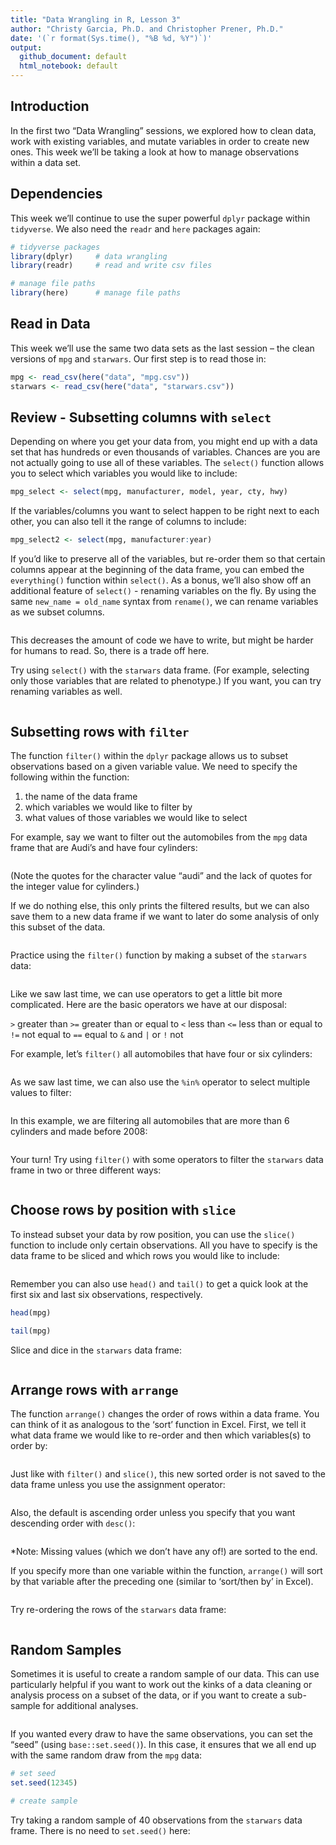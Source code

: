```yaml
---
title: "Data Wrangling in R, Lesson 3"
author: "Christy Garcia, Ph.D. and Christopher Prener, Ph.D."
date: '(`r format(Sys.time(), "%B %d, %Y")`)'
output:
  github_document: default
  html_notebook: default
---
```


## Introduction 
In the first two "Data Wrangling" sessions, we explored how to clean data, work with existing variables, and mutate variables in order to create new ones. This week we'll be taking a look at how to manage observations within a data set. 

## Dependencies
This week we'll continue to use the super powerful `dplyr` package within `tidyverse`. We also need the `readr` and `here` packages again:

```r
# tidyverse packages
library(dplyr)     # data wrangling
library(readr)     # read and write csv files

# manage file paths
library(here)      # manage file paths
```

## Read in Data
This week we'll use the same two data sets as the last session -- the clean versions of `mpg` and `starwars`. Our first step is to read those in: 

```r
mpg <- read_csv(here("data", "mpg.csv"))
starwars <- read_csv(here("data", "starwars.csv"))
```

## Review - Subsetting columns with `select`

Depending on where you get your data from, you might end up with a data set that has hundreds or even thousands of variables. Chances are you are not actually going to use all of these variables. The `select()` function allows you to select which variables you would like to include: 

```r
mpg_select <- select(mpg, manufacturer, model, year, cty, hwy)
```

If the variables/columns you want to select happen to be right next to each other, you can also tell it the range of columns to include: 

```r
mpg_select2 <- select(mpg, manufacturer:year)
```

If you'd like to preserve all of the variables, but re-order them so that certain columns appear at the beginning of the data frame, you can embed the `everything()` function within `select()`. As a bonus, we'll also show off an additional feature of `select()` - renaming variables on the fly. By using the same `new_name = old_name` syntax from `rename()`, we can rename variables as we subset columns.

```r

```

This decreases the amount of code we have to write, but might be harder for humans to read. So, there is a trade off here.

Try using `select()` with the `starwars` data frame. (For example, selecting only those variables that are related to phenotype.) If you want, you can try renaming variables as well.

```r

```

## Subsetting rows with `filter`
The function `filter()` within the `dplyr` package allows us to subset observations based on a given variable value. We need to specify the following within the function: 

1. the name of the data frame
2. which variables we would like to filter by
3. what values of those variables we would like to select

For example, say we want to filter out the automobiles from the `mpg` data frame that are Audi's and have four cylinders: 

```r

```

(Note the quotes for the character value "audi" and the lack of quotes for the integer value for cylinders.)

If we do nothing else, this only prints the filtered results, but we can also save them to a new data frame if we want to later do some analysis of only this subset of the data. 

```r

```

Practice using the `filter()` function by making a subset of the `starwars` data:

```r

```

Like we saw last time, we can use operators to get a little bit more complicated. Here are the basic operators we have at our disposal: 

`>` greater than
`>=` greater than or equal to 
`<` less than
`<=` less than or equal to 
`!=` not equal to 
`==` equal to 
`&` and
`|` or
`!` not 

For example, let's `filter()` all automobiles that have four or six cylinders: 

```r

```

As we saw last time, we can also use the `%in%` operator to select multiple values to filter:

```r

```

In this example, we are filtering all automobiles that are more than 6 cylinders and made before 2008: 

```r

```

Your turn! Try using `filter()` with some operators to filter the `starwars` data frame in two or three different ways: 

```r

```


## Choose rows by position with `slice`

To instead subset your data by row position, you can use the `slice()` function to include only certain observations. All you have to specify is the data frame to be sliced and which rows you would like to include: 

```r

```

Remember you can also use `head()` and `tail()` to get a quick look at the first six and last six observations, respectively. 

```r
head(mpg)
```

```r
tail(mpg)
```

Slice and dice in the `starwars` data frame: 

```r

```

## Arrange rows with `arrange`

The function `arrange()` changes the order of rows within a data frame. You can think of it as analogous to the 'sort' function in Excel. First, we tell it what data frame we would like to re-order and then which variables(s) to order by: 

```r

```

Just like with `filter()` and `slice()`, this new sorted order is not saved to the data frame unless you use the assignment operator: 

```r

```

Also, the default is ascending order unless you specify that you want descending order with `desc()`:

```r

```

*Note: Missing values (which we don't have any of!) are sorted to the end. 

If you specify more than one variable within the function, `arrange()` will sort by that variable after the preceding one (similar to 'sort/then by' in Excel).

```r

```

Try re-ordering the rows of the `starwars` data frame: 

```r

```

## Random Samples 
Sometimes it is useful to create a random sample of our data. This can use particularly helpful if you want to work out the kinks of a data cleaning or analysis process on a subset of the data, or if you want to create a sub-sample for additional analyses. 

```r

```

If you wanted every draw to have the same observations, you can set the "seed" (using `base::set.seed()`). In this case, it ensures that we all end up with the same random draw from the `mpg` data:

```r
# set seed
set.seed(12345)

# create sample

```

Try taking a random sample of 40 observations from the `starwars` data frame. There is no need to `set.seed()` here:

```r

```

